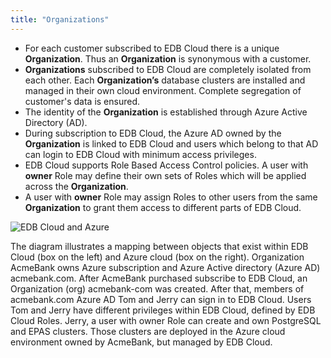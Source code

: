 ```yaml
---
title: "Organizations"
---
```



* For each customer subscribed to EDB Cloud there is a unique **Organization**. Thus an **Organization** is synonymous with a customer.
* **Organizations** subscribed to EDB Cloud are completely isolated from each other. Each **Organization’s**  database clusters are installed and managed in their own cloud environment. Complete segregation of customer's data is ensured.
* The identity of the **Organization** is established through Azure Active Directory (AD).
* During subscription to EDB Cloud, the Azure AD owned by the **Organization** is linked to EDB Cloud and users which belong to that AD can login to EDB Cloud with minimum access privileges.
* EDB Cloud supports Role Based Access Control policies. A user with **owner** Role may define their own sets of Roles which will be applied across the **Organization**.
* A user with **owner** Role may assign Roles to other users from the same **Organization** to grant them access to different parts of EDB Cloud.


![*EDB Cloud and Azure*](images/orgmap.png )

The diagram illustrates a mapping between objects that exist within EDB Cloud (box on the left) and Azure cloud (box on the right).
Organization AcmeBank owns Azure subscription and  Azure Active directory (Azure AD) acmebank.com.
After AcmeBank purchased subscribe to EDB Cloud, an Organization (org) acmebank-com was created.
After that, members of acmebank.com Azure AD Tom and Jerry can sign in to EDB Cloud.
Users Tom and Jerry have different privileges within EDB Cloud, defined by EDB Cloud Roles.
Jerry, a user with owner Role can create and own PostgreSQL and  EPAS clusters.
Those clusters are deployed in the Azure cloud environment owned by AcmeBank, but managed by EDB Cloud.

